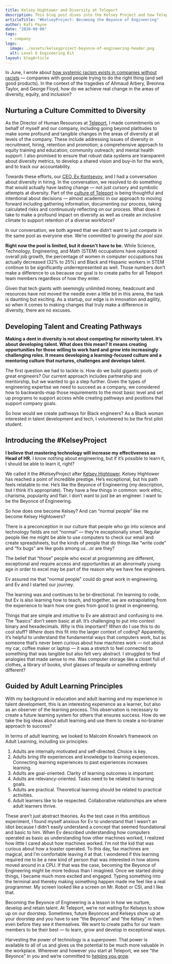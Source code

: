 ```yaml
---
title: Kelsey Hightower and Diversity at Teleport
description: This blog post dives into the Kelsey Project and how Teleport is working to grow diverse engineering talent instead of just finding it.
articleTitle: "#KelseyProject: Becoming the Beyonce of Engineering"
author: Kafi Payne
date: "2020-09-08"
tags:
  - company
logo:
  image: ./assets/kelseyproject-beyonce-of-engineering-header.png
  alt: Level 6 Engineering Kit
layout: blogArticle
---
```



In June, I wrote about [how systemic racism exists in companies without racists](/how-companies-without-racists-perpetuate-racism/) — companies with good people trying to do the right thing (and sell good products). In the context of the tragedies of Ahmaud Arbery, Breonna Taylor, and George Floyd, how do we achieve  real change in the areas of diversity, equity, and inclusion?

## Nurturing a Culture Committed to Diversity

As the Director of Human Resources at [Teleport](/), I made commitments on behalf of myself and our company, including going beyond platitudes to make some profound and tangible changes in the areas of diversity at all levels of the company. These include addressing issues of diversity in recruitment, hiring, retention and promotion; a comprehensive approach to equity training and education; community outreach; and mental health support. I also promised to ensure that robust data systems are transparent about diversity metrics, to develop a shared vision and buy-in for the work, and to track our accountability.

Towards these efforts, our [CEO, Ev Kontsevoy,](https://www.linkedin.com/in/kontsevoy/) and I had a conversation about diversity in hiring. In the conversation, we resolved to do something that would actually have lasting change — not just cursory and symbolic attempts at diversity. Part of the [culture of Teleport](/open-source-hr/) is being thoughtful and intentional about decisions — almost academic in our approach to moving forward including gathering information, documenting our process, taking calculated risks and continuously reflecting on our process. What does it take to make a profound impact on diversity as well as create an inclusive climate to support retention of a diverse workforce?

In our conversation, we both agreed that we didn’t want to just _compete_ in the same pool as everyone else. We’re committed to _growing the pool size_.

**Right now the pool is limited, but it doesn't have to be.** While Science, Technology, Engineering, and Math (STEM) occupations have outpaced overall job growth, the percentage of women in computer occupations has actually decreased (32% to 25%) and Black and Hispanic workers in STEM continue to be significantly underrepresented as well. Those numbers don’t make a difference to us because our goal is to create paths for all Teleport team members regardless of how they enter.

Given that tech giants with seemingly unlimited money, headcount and resources have not moved the needle even a little bit in this arena, the task is daunting but exciting.  As a startup, our edge is in innovation and agility, so when it comes to making changes that truly make a difference in diversity, there are no excuses.


## Developing Talent and Creating Pathways

**Making a dent in diversity is not about competing for minority talent. It’s about developing talent. What does this mean? It means creating  opportunities for those willing to work hard and grow into increasingly challenging roles. It means developing a learning-focused culture and a mentoring culture that nurtures, challenges and develops talent.**

The first question we had to tackle is: How do we build gigantic pools of great engineers? Our current approach includes partnership and mentorship, but we wanted to go a step further. Given the types of engineering expertise we need to succeed as a company, we considered how to backwards-map those requirements to the most basic level and set up programs to support access while creating pathways and positions that support company goals.

So how would we create pathways for Black engineers? As a Black woman interested in talent development and tech, I volunteered to be the first pilot student.


## Introducing the #KelseyProject

**I believe that mastering technology will increase my effectiveness as Head of HR.** I know nothing about engineering, but if it’s possible to learn it, I should be able to learn it, right?

We called it the #KelseyProject after [Kelsey Hightower](https://twitter.com/kelseyhightower). Kelsey Hightower has reached a point of incredible prestige. He’s exceptional, but his path feels relatable to me. He’s like the Beyonce of Engineering (my description, but I think it’s appropriate). They have a few things in common: work ethic, charisma, popularity and flair. I don’t want to just be an engineer. I want to be the Beyonce of Engineering.

So how does one become Kelsey? And can “normal people” like me become Kelsey Hightowers?

There is a preconception in our culture that people who go into science and technology fields are not “normal” — they’re exceptionally smart. Regular people like me might be able to use computers to check our email and create spreadsheets, but the kinds of people that do things like “write code” and “fix bugs” are like gods among us...or are they?

The belief that “those” people who excel at programming are different, exceptional and require access and opportunities at an abnormally young age in order to excel may be part of the reason why we have few engineers.

Ev assured me that "normal people" could do great work in engineering, and Ev and I started our journey.

The learning was and continues to be bi-directional. I’m learning to code, but Ev is also learning how to teach, and together, we are extrapolating from the experience to learn how one goes from good to great in engineering.

Things that are simple and intuitive to Ev are abstract and confusing to me. The “basics” don’t seem basic at all. It’s challenging to put into context binary and hexadecimals. _Why_ is this important? _When_ do I use this to do cool stuff? _Where_ does this fit into the larger context of coding? Apparently, it’s helpful to understand the fundamental ways that computers work, but as someone that’s never been curious about how machines work — not about my car, coffee maker or laptop — it was a stretch to feel connected to something that was tangible but also felt very abstract. I struggled to find analogies that made sense to me. Was computer storage like a closet full of clothes, a library of books, shot glasses of tequila or something entirely different?

<EmailSubscribeViolet />

## Guided by Adult Learning Principles

With my background in education and adult learning and my experience in talent development, this is an interesting experience as a learner, but also as an observer of the learning process. This observation is necessary to create a future learning system for others that ensures success. How do we take the big ideas about adult learning and use them to create a no-brainer approach to success?

In terms of adult learning, we looked to Malcolm Knowle’s framework on Adult Learning, including six principles:

1. Adults are internally motivated and self-directed. Choice is key.
2. Adults bring life experiences and knowledge to learning experiences. Connecting learning experiences to past experiences increases learning.
3. Adults are goal-oriented. Clarity of learning outcomes is important.
4. Adults are relevancy-oriented. Tasks need to be related to learning goals.
5. Adults are practical. Theoretical learning should be related to practical activities.
6. Adult learners like to be respected. Collaborative relationships are where adult learners thrive.

These aren’t just abstract theories. As the test case in this ambitious experiment, I found myself anxious for Ev to understand that I wasn’t an idiot because I didn’t easily understand a concept that seemed foundational and basic to him. When Ev described understanding how computers operated as basic as understanding how other machines worked, I realized how little I cared about how machines worked. I’m not the kid that was curious about how a toaster operated. To this day, fax machines are magical, and I’m comfortable leaving it at that. I wondered if this learning required me to be a new kind of person that was interested in how atoms moved around in a CPU. If that was the case, becoming the Beyonce of Engineering might be more tedious than I imagined. Once we started _doing_ things, I became much more excited and engaged. Typing something into the terminal and thereby making something happen made me feel like a real programmer. My screen looked like a screen on Mr. Robot or CSI, and I like that.

Becoming the Beyonce of Engineering is a lesson in how we nurture, develop and retain talent. At Teleport, we’re not waiting for Kelseys to show up on our doorstep.  Sometimes, future Beyonces and Kelseys show up at your doorstep and you have to see “the Beyonce” and “the Kelsey” in them even before they see it themselves. We want to create paths for our team members to be their best — to learn, grow and develop in exceptional ways.

Harvesting the power of technology is a superpower. That power is available to all of us and gives us the potential to be much more valuable in the workplace. Wherever and however you start at Teleport, we see “the Beyonce” in you and we’re committed to [helping you grow](https://jobs.lever.co/teleport).
